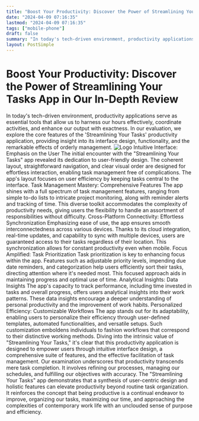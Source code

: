 ```yaml
---
title: "Boost Your Productivity: Discover the Power of Streamlining Your Tasks App in Our In-Depth Review"
date: "2024-04-09 07:16:35"
lastmod: "2024-04-09 07:16:35"
tags: ["mobile-phone"]
draft: false
summary: "In today's tech-driven environment, productivity applications serve as essential tools that allow us to harness our hours effectively, coordinate activities, and enhance our output with exactness. In our evaluation, we explore the core features of the 'Streamlining Your Tasks' productivity application, providing insight into its interface design, functionality, and the remarkable effects of orderly management."
layout: PostSimple
---
```

# Boost Your Productivity: Discover the Power of Streamlining Your Tasks App in Our In-Depth Review
In today's tech-driven environment, productivity applications serve as essential tools that allow us to harness our hours effectively, coordinate activities, and enhance our output with exactness. In our evaluation, we explore the core features of the 'Streamlining Your Tasks' productivity application, providing insight into its interface design, functionality, and the remarkable effects of orderly management.
<img alt="Logo" src="https://cdn.seniorsselection.com/src_image/c4a011ff733cca31abe3f6b83a5f4b3e.webp"/>
Intuitive Interface: Emphasis on the User
The initial encounter with the "Streamlining Your Tasks" app revealed its dedication to user-friendly design. The coherent layout, straightforward navigation, and clear visual order are designed for effortless interaction, enabling task management free of complications. The app's layout focuses on user efficiency by keeping tasks central to the interface.
Task Management Mastery: Comprehensive Features
The app shines with a full spectrum of task management features, ranging from simple to-do lists to intricate project monitoring, along with reminder alerts and tracking of time. This diverse toolkit accommodates the complexity of productivity needs, giving users the flexibility to handle an assortment of responsibilities without difficulty.
Cross-Platform Connectivity: Effortless Synchronization
Emphasizing ease of use, the app ensures smooth interconnectedness across various devices. Thanks to its cloud integration, real-time updates, and capability to sync with multiple devices, users are guaranteed access to their tasks regardless of their location. This synchronization allows for constant productivity even when mobile.
Focus Amplified: Task Prioritization
Task prioritization is key to enhancing focus within the app. Features such as adjustable priority levels, impending due date reminders, and categorization help users efficiently sort their tasks, directing attention where it's needed most. This focused approach aids in maintaining progress and optimal use of time.
Analytical Insights: Data Insights
The app's capacity to track performance, including time invested in tasks and overall progress, offers users analytical insights into their work patterns. These data insights encourage a deeper understanding of personal productivity and the improvement of work habits.
Personalized Efficiency: Customizable Workflows
The app stands out for its adaptability, enabling users to personalize their efficiency through user-defined templates, automated functionalities, and versatile setups. Such customization emboldens individuals to fashion workflows that correspond to their distinctive working methods.
Diving into the intrinsic value of "Streamlining Your Tasks," it's clear that this productivity application is designed to empower users through intuitive interface design, a comprehensive suite of features, and the effective facilitation of task management.
Our examination underscores that productivity transcends mere task completion. It involves refining our processes, managing our schedules, and fulfilling our objectives with accuracy. The "Streamlining Your Tasks" app demonstrates that a synthesis of user-centric design and holistic features can elevate productivity beyond routine task organization. It reinforces the concept that being productive is a continual endeavor to improve, organizing our tasks, maximizing our time, and approaching the complexities of contemporary work life with an unclouded sense of purpose and efficiency.
        